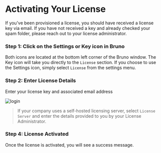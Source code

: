 # Activating Your License

If you've been provisioned a license, you should have received a license key via email. If you have not received a key and already checked your spam folder, please reach out to your license administrator.

### Step 1: Click on the Settings or Key icon in Bruno

Both icons are located at the bottom left corner of the Bruno window. The Key icon will take you directly to the `License` section. If you choose to use the Settings icon, simply select `License` from the settings menu. 

### Step 2: Enter License Details 

Enter your license key and associated email address

![login](/screenshots/license-management/activatelicense.webp)

> If your company uses a self-hosted licensing server, select `License Server` and enter the details provided to you by your License Administrator. 
### Step 4: License Activated

Once the license is activated, you will see a success message.
